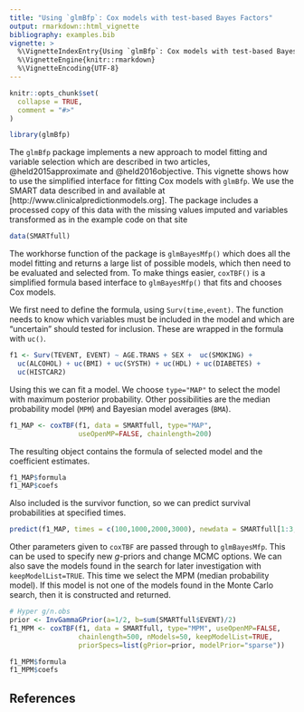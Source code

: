 ```yaml
---
title: "Using `glmBfp`: Cox models with test-based Bayes Factors"
output: rmarkdown::html_vignette
bibliography: examples.bib
vignette: >
  %\VignetteIndexEntry{Using `glmBfp`: Cox models with test-based Bayes Factors}
  %\VignetteEngine{knitr::rmarkdown}
  %\VignetteEncoding{UTF-8}
---
```


```r
knitr::opts_chunk$set(
  collapse = TRUE,
  comment = "#>"
)
```

```r
library(glmBfp)
```

The `glmBfp` package implements a new approach to model fitting and variable selection which are described in two articles, @held2015approximate and @held2016objective.
This vignette shows how to use the simplified interface for fitting Cox models with `glmBfp`.
We use the SMART data described in \citet{Steyerberg2009} and available at [http://www.clinicalpredictionmodels.org]. The package includes a processed copy of this data with the missing values imputed and variables transformed as in the example code on that site

```r
data(SMARTfull)
```


The workhorse function of the package is `glmBayesMfp()` which does all the model fitting and returns a large list of possible models, which then need to be evaluated and selected from. To make things easier, `coxTBF()` is a simplified formula based interface to `glmBayesMfp()` that fits and chooses Cox models.
   
We first need to define the formula, using `Surv(time,event)`. The function needs to know which variables must be included in the model and which are "uncertain" should tested for inclusion. These are wrapped in the formula with `uc()`.

```r
f1 <- Surv(TEVENT, EVENT) ~ AGE.TRANS + SEX +  uc(SMOKING) + 
  uc(ALCOHOL) + uc(BMI) + uc(SYSTH) + uc(HDL) + uc(DIABETES) + 
  uc(HISTCAR2)
```
Using this we can fit a model. We choose `type="MAP"` to select the model with maximum posterior probability. Other possibilities are the median probability model (`MPM`) and Bayesian model averages (`BMA`).

```r
f1_MAP <- coxTBF(f1, data = SMARTfull, type="MAP", 
                 useOpenMP=FALSE, chainlength=200)
```

The resulting object contains the formula of selected model and the coefficient estimates.
```r
f1_MAP$formula
f1_MAP$coefs
```
Also included is the survivor function, so we can predict survival probabilities at specified times.

```r
predict(f1_MAP, times = c(100,1000,2000,3000), newdata = SMARTfull[1:3,])
```


Other parameters given to `coxTBF` are passed through to `glmBayesMfp`. This can be used to specify new $g$-priors and change MCMC options. We can also save the models found in the search for later investigation with `keepModelList=TRUE`. This time we select the MPM (median probability model). If this model is not one of the models found in the Monte Carlo search, then it is constructed and returned.

```r
# Hyper g/n.obs
prior <- InvGammaGPrior(a=1/2, b=sum(SMARTfull$EVENT)/2)
f1_MPM <- coxTBF(f1, data = SMARTfull, type="MPM", useOpenMP=FALSE,
                 chainlength=500, nModels=50, keepModelList=TRUE, 
                 priorSpecs=list(gPrior=prior, modelPrior="sparse"))
```

```r
f1_MPM$formula
f1_MPM$coefs
```




## References
